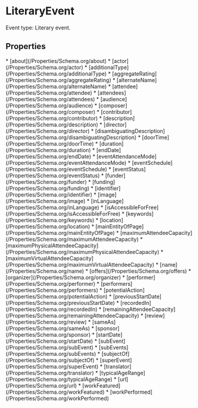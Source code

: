   
# LiteraryEvent

Event type: Literary event.

## Properties

<Grid>
* [about](/Properties/Schema.org/about)
* [actor](/Properties/Schema.org/actor)
* [additionalType](/Properties/Schema.org/additionalType)
* [aggregateRating](/Properties/Schema.org/aggregateRating)
* [alternateName](/Properties/Schema.org/alternateName)
* [attendee](/Properties/Schema.org/attendee)
* [attendees](/Properties/Schema.org/attendees)
* [audience](/Properties/Schema.org/audience)
* [composer](/Properties/Schema.org/composer)
* [contributor](/Properties/Schema.org/contributor)
* [description](/Properties/Schema.org/description)
* [director](/Properties/Schema.org/director)
* [disambiguatingDescription](/Properties/Schema.org/disambiguatingDescription)
* [doorTime](/Properties/Schema.org/doorTime)
* [duration](/Properties/Schema.org/duration)
* [endDate](/Properties/Schema.org/endDate)
* [eventAttendanceMode](/Properties/Schema.org/eventAttendanceMode)
* [eventSchedule](/Properties/Schema.org/eventSchedule)
* [eventStatus](/Properties/Schema.org/eventStatus)
* [funder](/Properties/Schema.org/funder)
* [funding](/Properties/Schema.org/funding)
* [identifier](/Properties/Schema.org/identifier)
* [image](/Properties/Schema.org/image)
* [inLanguage](/Properties/Schema.org/inLanguage)
* [isAccessibleForFree](/Properties/Schema.org/isAccessibleForFree)
* [keywords](/Properties/Schema.org/keywords)
* [location](/Properties/Schema.org/location)
* [mainEntityOfPage](/Properties/Schema.org/mainEntityOfPage)
* [maximumAttendeeCapacity](/Properties/Schema.org/maximumAttendeeCapacity)
* [maximumPhysicalAttendeeCapacity](/Properties/Schema.org/maximumPhysicalAttendeeCapacity)
* [maximumVirtualAttendeeCapacity](/Properties/Schema.org/maximumVirtualAttendeeCapacity)
* [name](/Properties/Schema.org/name)
* [offers](/Properties/Schema.org/offers)
* [organizer](/Properties/Schema.org/organizer)
* [performer](/Properties/Schema.org/performer)
* [performers](/Properties/Schema.org/performers)
* [potentialAction](/Properties/Schema.org/potentialAction)
* [previousStartDate](/Properties/Schema.org/previousStartDate)
* [recordedIn](/Properties/Schema.org/recordedIn)
* [remainingAttendeeCapacity](/Properties/Schema.org/remainingAttendeeCapacity)
* [review](/Properties/Schema.org/review)
* [sameAs](/Properties/Schema.org/sameAs)
* [sponsor](/Properties/Schema.org/sponsor)
* [startDate](/Properties/Schema.org/startDate)
* [subEvent](/Properties/Schema.org/subEvent)
* [subEvents](/Properties/Schema.org/subEvents)
* [subjectOf](/Properties/Schema.org/subjectOf)
* [superEvent](/Properties/Schema.org/superEvent)
* [translator](/Properties/Schema.org/translator)
* [typicalAgeRange](/Properties/Schema.org/typicalAgeRange)
* [url](/Properties/Schema.org/url)
* [workFeatured](/Properties/Schema.org/workFeatured)
* [workPerformed](/Properties/Schema.org/workPerformed)
</Grid>

